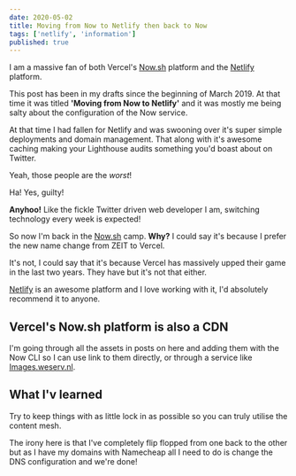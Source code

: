 ```yaml
---
date: 2020-05-02
title: Moving from Now to Netlify then back to Now
tags: ['netlify', 'information']
published: true
---
```


I am a massive fan of both Vercel's [Now.sh] platform and the
[Netlify] platform.

This post has been in my drafts since the beginning of March 2019. At
that time it was titled **'Moving from Now to Netlify'** and it was
mostly me being salty about the configuration of the Now service.

At that time I had fallen for Netlify and was swooning over it's super
simple deployments and domain management. That along with it's awesome
caching making your Lighthouse audits something you'd boast about on
Twitter.

Yeah, those people are the _worst_!

<Tweet tweetLink="spences10/status/1249078453506396160" />

Ha! Yes, guilty!

**Anyhoo!** Like the fickle Twitter driven web developer I am,
switching technology every week is expected!

So now I'm back in the [Now.sh] camp. **Why?** I could say it's
because I prefer the new name change from ZEIT to Vercel.

It's not, I could say that it's because Vercel has massively upped
their game in the last two years. They have but it's not that either.

[Netlify] is an awesome platform and I love working with it, I'd
absolutely recommend it to anyone.

## Vercel's Now.sh platform is also a CDN

I'm going through all the assets in posts on here and adding them with
the Now CLI so I can use link to them directly, or through a service
like [Images.weserv.nl].

## What I'v learned

Try to keep things with as little lock in as possible so you can truly
utilise the content mesh.

The irony here is that I've completely flip flopped from one back to
the other but as I have my domains with Namecheap all I need to do is
change the DNS configuration and we're done!

<!-- LINKS -->

[now.sh]: https://now.sh
[netlify]: https://www.netlify.com/
[greenkeeper.io]: https://greenkeeper.io
[images.weserv.nl]: https://images.weserv.nl/docs/quick-reference.html
